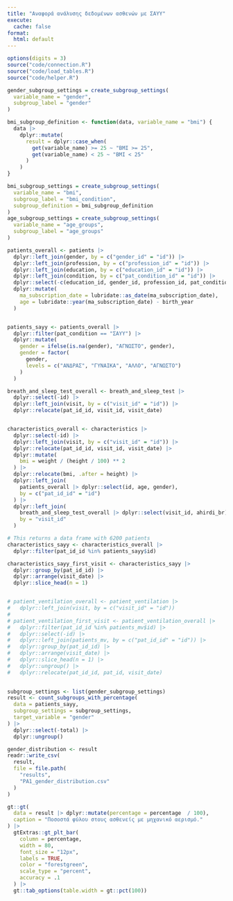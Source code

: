 ```yaml
---
title: "Αναφορά ανάλυσης δεδομένων ασθενών με ΣΑΥΥ"
execute: 
  cache: false
format:
  html: default
---
```


```r
options(digits = 3)
source("code/connection.R")
source("code/load_tables.R")
source("code/helper.R")
```

```r
gender_subgroup_settings = create_subgroup_settings(
  variable_name = "gender",
  subgroup_label = "gender"
)

bmi_subgroup_definition <- function(data, variable_name = "bmi") {
  data |>
    dplyr::mutate(
      result = dplyr::case_when(
        get(variable_name) >= 25 ~ "BMI >= 25",
        get(variable_name) < 25 ~ "BMI < 25"
      )
    )
}

bmi_subgroup_settings = create_subgroup_settings(
  variable_name = "bmi",
  subgroup_label = "bmi_condition",
  subgroup_definition = bmi_subgroup_definition
)
age_subgroup_settings = create_subgroup_settings(
  variable_name = "age_groups",
  subgroup_label = "age_groups"
)
```

```r

patients_overall <- patients |>
  dplyr::left_join(gender, by = c("gender_id" = "id")) |>
  dplyr::left_join(profession, by = c("profession_id" = "id")) |>
  dplyr::left_join(education, by = c("education_id" = "id")) |>
  dplyr::left_join(condition, by = c("pat_condition_id" = "id")) |>
  dplyr::select(-c(education_id, gender_id, profession_id, pat_condition_id)) |>
  dplyr::mutate(
    ma_subscription_date = lubridate::as_date(ma_subscription_date),
    age = lubridate::year(ma_subscription_date) - birth_year
  )


patients_sayy <- patients_overall |>
  dplyr::filter(pat_condition == "ΣΑΥΥ") |> 
  dplyr::mutate(
    gender = ifelse(is.na(gender), "ΑΓΝΩΣΤΟ", gender),
    gender = factor(
      gender,
      levels = c("ΑΝΔΡΑΣ", "ΓΥΝΑΙΚΑ", "ΑΛΛΟ", "ΑΓΝΩΣΤΟ")
    )
  )

breath_and_sleep_test_overall <- breath_and_sleep_test |>
  dplyr::select(-id) |>
  dplyr::left_join(visit, by = c("visit_id" = "id")) |>
  dplyr::relocate(pat_id_id, visit_id, visit_date)


characteristics_overall <- characteristics |>
  dplyr::select(-id) |>
  dplyr::left_join(visit, by = c("visit_id" = "id")) |>
  dplyr::relocate(pat_id_id, visit_id, visit_date) |>
  dplyr::mutate(
    bmi = weight / (height / 100) ** 2
  ) |>
  dplyr::relocate(bmi, .after = height) |>
  dplyr::left_join(
    patients_overall |> dplyr::select(id, age, gender),
    by = c("pat_id_id" = "id")
  ) |>
  dplyr::left_join(
    breath_and_sleep_test_overall |> dplyr::select(visit_id, ahirdi_br),
    by = "visit_id"
  )

# This returns a data frame with 6200 patients
characteristics_sayy <- characteristics_overall |>
  dplyr::filter(pat_id_id %in% patients_sayy$id)

characteristics_sayy_first_visit <- characteristics_sayy |>
  dplyr::group_by(pat_id_id) |>
  dplyr::arrange(visit_date) |>
  dplyr::slice_head(n = 1)


# patient_ventilation_overall <- patient_ventilation |>
#   dplyr::left_join(visit, by = c("visit_id" = "id"))
# 
# patient_ventilation_first_visit <- patient_ventilation_overall |> 
#   dplyr::filter(pat_id_id %in% patients_mv$id) |> 
#   dplyr::select(-id) |> 
#   dplyr::left_join(patients_mv, by = c("pat_id_id" = "id")) |> 
#   dplyr::group_by(pat_id_id) |>
#   dplyr::arrange(visit_date) |>
#   dplyr::slice_head(n = 1) |> 
#   dplyr::ungroup() |> 
#   dplyr::relocate(pat_id_id, pat_id, visit_date)
  
```

```r
subgroup_settings <- list(gender_subgroup_settings)
result <- count_subgroups_with_percentage(
  data = patients_sayy,
  subgroup_settings = subgroup_settings,
  target_variable = "gender"
) |> 
  dplyr::select(-total) |>
  dplyr::ungroup()

gender_distribution <- result
readr::write_csv(
  result,
  file = file.path(
    "results",
    "PA1_gender_distribution.csv"
  )
)

gt::gt(
  data = result |> dplyr::mutate(percentage = percentage  / 100),
  caption = "Ποσοστά φύλου στους ασθενείς με μηχανικό αερισμό."
) |> 
  gtExtras::gt_plt_bar(
    column = percentage,
    width = 80,
    font_size = "12px",
    labels = TRUE,
    color = "forestgreen",
    scale_type = "percent",
    accuracy = .1
  ) |>  
  gt::tab_options(table.width = gt::pct(100))

```
